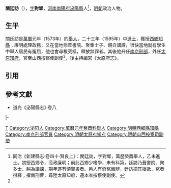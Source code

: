 '''關廷訪'''（{{bd|16世紀||17世紀}}），[[表字|字]]'''對墀'''，[[河南等處承宣布政使司|河南]][[南陽府|南陽府]][[泌陽縣|泌陽縣]]人<ref name=djs>同治《新建縣志·卷四十·賢良上》：關廷訪，字對墀，萬歷癸酉舉人，乙未進士。初授西鄉令，蒞政廉明；前此西鄉少嗜學，未有科第，廷訪乃葺書院、聚多士、躬為講課，期年遂有領賢書者。邑人有奇冤難辨，廷訪摘其根抵，冤者得釋；擢南刑曹，尋陞太原知府，遷本省按察使副使。</ref>，[[明朝|明朝]]政治人物。

==生平==
關廷訪是[[萬曆|萬曆]]元年（1573年）的[[舉人|舉人]]，二十三年（1595年）中[[進士|進士]]，獲授[[西鄉縣|西鄉]][[知縣|知縣]]；廉明處理政務，又在當地修葺書院、聚集士子、親自講課，很快當地就有學生中舉人居民有冤屈，他也會尋根究柢，釋放無罪者。其後他升任[[南京六部|南京刑部]]，外任[[太原府|太原]][[知府|知府]]，官至山西按察使副使<ref name=djs/>，後主持編寫《太原府志》。

==引用==
{{reflist}}

==參考文獻==
*道光《泌陽縣志》·卷八

{{start box}}
{{s-off}}
{{s-before|[[張鯉化|張鯉化]]}}
{{s-title|明朝西鄉縣知縣|1597年－萬曆年間}}
{{s-after|[[董九敘|董九敘]]}}
|-
{{s-before|[[馬從龍_(新蔡)|馬從龍]]}}
{{s-title|明朝太原府知府|1608年－1612年}}
{{s-after|[[閻調羹|閻調羹]]}}
{{end box}}

{{萬曆二十三年乙未科殿試金榜}}

[[Category:关姓|T]]
[[Category:泌阳人|Category:泌阳人]]
[[Category:萬曆元年癸酉科舉人|Category:萬曆元年癸酉科舉人]]
[[Category:明朝西鄉縣知縣|Category:明朝西鄉縣知縣]]
[[Category:南京刑部官員|Category:南京刑部官員]]
[[Category:明朝太原府知府|Category:明朝太原府知府]]
[[Category:明朝山西按察司副使|Category:明朝山西按察司副使]]